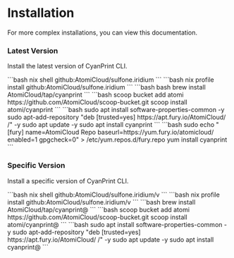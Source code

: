 
# Installation

For more complex installations, you can view this documentation.


### Latest Version

Install the latest version of CyanPrint CLI.

<Tabs groupId="installer" queryString="installer">
  <TabItem value="nix-shell" label="Nix Shell">
    ```bash
    nix shell github:AtomiCloud/sulfone.iridium
    ```
  </TabItem>
  <TabItem value="nix-profile" label="Nix Profile">
    ```bash
    nix profile install github:AtomiCloud/sulfone.iridium
    ```
  </TabItem>
  <TabItem value="brew" label="Brew">
    ```bash
    bash brew install AtomiCloud/tap/cyanprint
    ```
  </TabItem>
  <TabItem value="scoop" label="Scoop">
    ```bash
    scoop bucket add atomi https://github.com/AtomiCloud/scoop-bucket.git
    scoop install atomi/cyanprint
    ```
  </TabItem>
  <TabItem value="apt" label="APT (Debian)">
    ```bash
    sudo apt install software-properties-common -y sudo
    apt-add-repository "deb [trusted=yes] https://apt.fury.io/AtomiCloud/ /" -y
    sudo apt update -y
    sudo apt install cyanprint
    ```
  </TabItem>
  <TabItem value="yum" label="YUM (Redhat)">
    ```bash
    sudo echo "[fury]
    name=AtomiCloud Repo
    baseurl=https://yum.fury.io/atomicloud/
    enabled=1
    gpgcheck=0" > /etc/yum.repos.d/fury.repo
    yum install cyanprint
    ```
  </TabItem>
</Tabs>

### Specific Version

Install a specific version of CyanPrint CLI.

<Tabs groupId="installer-spec" queryString="installer">
  <TabItem value="nix-shell" label="Nix Shell">
    ```bash
    nix shell github:AtomiCloud/sulfone.iridium/v<version>
    ```
  </TabItem>
  <TabItem value="nix-profile" label="Nix Profile">
      ```bash
      nix profile install github:AtomiCloud/sulfone.iridium/v<version>
      ```
  </TabItem>
  <TabItem value="brew" label="Brew">
    ```bash
    brew install AtomiCloud/tap/cyanprint@<version>
    ```
  </TabItem>
  <TabItem value="scoop" label="Scoop">
      ```bash
      scoop bucket add atomi https://github.com/AtomiCloud/scoop-bucket.git
      scoop install atomi/cyanprint@<version>
      ```
  </TabItem>
  <TabItem value="apt" label="APT (Debian)">
    ```bash
    sudo apt install software-properties-common -y
    sudo apt-add-repository "deb [trusted=yes] https://apt.fury.io/AtomiCloud/ /" -y
    sudo apt update -y
    sudo apt install cyanprint@<version>
    ```
    </TabItem>
</Tabs>
